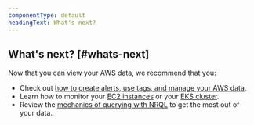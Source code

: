 ```yaml
---
componentType: default
headingText: What's next?
---
```


## What's next? [#whats-next]

Now that you can view your AWS data, we recommend that you:

* Check out [how to create alerts, use tags, and manage your AWS data](/docs/infrastructure/amazon-integrations/manage-aws-data/aws-integrations-metrics).
* Learn how to monitor your [EC2 instances](/docs/infrastructure/amazon-integrations/connect/ec2-quickstart) or your [EKS cluster](/docs/infrastructure/amazon-integrations/connect/eks-add-on).
* Review the [mechanics of querying with NRQL](/docs/nrql/get-started/introduction-nrql-how-nrql-works) to get the most out of your data. 